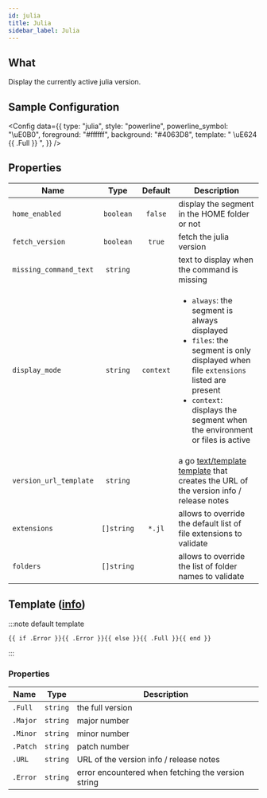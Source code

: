 ```yaml
---
id: julia
title: Julia
sidebar_label: Julia
---
```


## What

Display the currently active julia version.

## Sample Configuration


<Config
  data={{
    type: "julia",
    style: "powerline",
    powerline_symbol: "\uE0B0",
    foreground: "#ffffff",
    background: "#4063D8",
    template: " \uE624 {{ .Full }} ",
  }}
/>

## Properties

| Name                   | Type       | Default   | Description                                                                                                                                                                                                                          |
| ---------------------- | :--------: | :-------: | ------------------------------------------------------------------------------------------------------------------------------------------------------------------------------------------------------------------------------------ |
| `home_enabled`         | `boolean`  | `false`   | display the segment in the HOME folder or not                                                                                                                                                                                        |
| `fetch_version`        | `boolean`  | `true`    | fetch the julia version                                                                                                                                                                                                               |
| `missing_command_text` | `string`   |           | text to display when the command is missing                                                                                                                                                                                          |
| `display_mode`         | `string`   | `context` | <ul><li>`always`: the segment is always displayed</li><li>`files`: the segment is only displayed when file `extensions` listed are present</li><li>`context`: displays the segment when the environment or files is active</li></ul> |
| `version_url_template` | `string`   |           | a go [text/template][go-text-template] [template][templates] that creates the URL of the version info / release notes                                                                                                                |
| `extensions`           | `[]string` | `*.jl`    | allows to override the default list of file extensions to validate                                                                                                                                                                   |
| `folders`              | `[]string` |           | allows to override the list of folder names to validate                                                                                                                                                                              |

## Template ([info][templates])

:::note default template

```template
{{ if .Error }}{{ .Error }}{{ else }}{{ .Full }}{{ end }}
```

:::

### Properties

| Name     | Type     | Description                                        |
| -------- | -------- | -------------------------------------------------- |
| `.Full`  | `string` | the full version                                   |
| `.Major` | `string` | major number                                       |
| `.Minor` | `string` | minor number                                       |
| `.Patch` | `string` | patch number                                       |
| `.URL`   | `string` | URL of the version info / release notes            |
| `.Error` | `string` | error encountered when fetching the version string |

[go-text-template]: https://golang.org/pkg/text/template/
[templates]: /docs/configuration/templates
